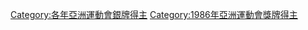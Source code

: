 {{Catnav|頁面分類|...|1986年體育|1986年亞洲運動會|1986年亞洲運動會選手}}
{{Catnav|頁面分類|...|亚洲运动会|亞洲運動會選手|1986年亞洲運動會選手}}
{{Catnav|頁面分類|...|亞洲體育|亚洲运动会|亞洲運動會獎牌得主}}
{{Catnav|頁面分類|...|亚洲运动会|1986年亞洲運動會|1986年亞洲運動會選手}}

[[Category:各年亞洲運動會銀牌得主|Category:各年亞洲運動會銀牌得主]]
[[Category:1986年亞洲運動會獎牌得主|Category:1986年亞洲運動會獎牌得主]]